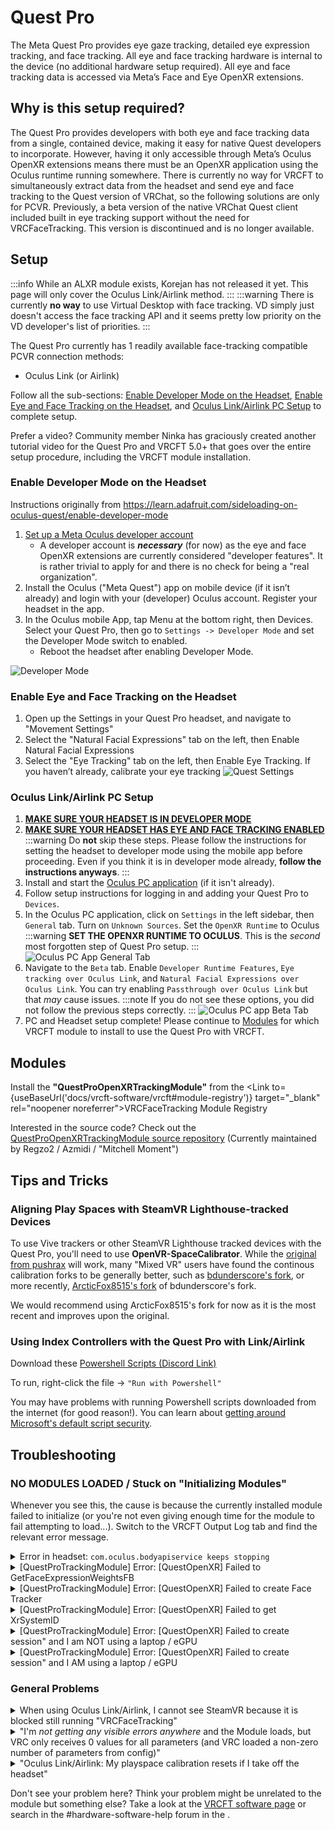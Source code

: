 
# Quest Pro

The Meta Quest Pro provides eye gaze tracking, detailed eye expression tracking, and face tracking.
All eye and face tracking hardware is internal to the device (no additional hardware setup required).
All eye and face tracking data is accessed via Meta’s Face and Eye OpenXR extensions.

## Why is this setup required?

The Quest Pro provides developers with both eye and face tracking data from a single, contained device, making it easy for native Quest developers to incorporate.
However, having it only accessible through Meta’s Oculus OpenXR extensions means there must be an OpenXR application using the Oculus runtime running somewhere.
There is currently no way for VRCFT to simultaneously extract data from the headset and send eye and face tracking to the Quest version of VRChat, so the following solutions are only for PCVR.
Previously, a beta version of the native VRChat Quest client included built in eye tracking support without the need for VRCFaceTracking. This version is discontinued and is no longer available.

## Setup

:::info
While an ALXR module exists, Korejan has not released it yet. This page will only cover the Oculus Link/Airlink method.
:::
:::warning
There is currently **no way** to use Virtual Desktop with face tracking. VD simply just doesn't access the face tracking API and it seems pretty low priority on the VD developer's list of priorities.
:::

The Quest Pro currently has 1 readily available face-tracking compatible PCVR connection methods:

- Oculus Link (or Airlink)

Follow all the sub-sections: [Enable Developer Mode on the Headset](#enable-developer-mode-on-the-headset), [Enable Eye and Face Tracking on the Headset](#enable-eye-and-face-tracking-on-the-headset), and [Oculus Link/Airlink PC Setup](#oculus-linkairlink-pc-setup) to complete setup.

Prefer a video? Community member Ninka has graciously created another tutorial video for the Quest Pro and VRCFT 5.0+ that goes over the entire setup procedure,
including the VRCFT module installation.

<div class="row" style={{display: 'flex',  justifyContent:'center', alignItems:'center'}}>
    <ReactPlayer controls url='https://www.youtube.com/watch?v=Keh__Lw7dEk'/>
</div>

<!-- The user is free to choose whatever method they prefer more. ALXR is an open-source project and thus has many for features and customizability in the PCVR connection as compared to Airlink, but also has more bugs or quirks.
Oculus Link/Airlink is Meta’s own PCVR streaming solution, and is generally more straight-forward to set up and network stable, but also is limited in customization.

In both cases the user is expected to have the VR PC and the Quest Pro on the same network, with the PC ideally connected to the network via ethernet cable. 
You can learn more about improving your Quest PCVR streaming experience with the many guides available online.  -->

### Enable Developer Mode on the Headset

Instructions originally from https://learn.adafruit.com/sideloading-on-oculus-quest/enable-developer-mode

1. [Set up a Meta Oculus developer account](https://developer.oculus.com/sign-up/)
    * A developer account is ***necessary*** (for now) as the eye and face OpenXR extensions are currently considered "developer features".
   It is rather trivial to apply for and there is no check for being a "real organization".
2. Install the Oculus ("Meta Quest") app on mobile device (if it isn’t already) and login with your (developer) Oculus account. Register your headset in the app.
3. In the Oculus mobile App, tap Menu at the bottom right, then Devices. Select your Quest Pro, then go to `Settings -> Developer Mode` and set the Developer Mode switch to enabled.
    * Reboot the headset after enabling Developer Mode.

![Developer Mode](img/quest/dev-mode.png)

### Enable Eye and Face Tracking on the Headset

1. Open up the Settings in your Quest Pro headset, and navigate to "Movement Settings"
2. Select the "Natural Facial Expressions" tab on the left, then Enable Natural Facial Expressions
3. Select the "Eye Tracking" tab on the left, then Enable Eye Tracking. If you haven’t already, calibrate your eye tracking
![Quest Settings](img/quest/quest_pro_settings_eye_tracking.jpeg)

### Oculus Link/Airlink PC Setup

1. [**MAKE SURE YOUR HEADSET IS IN DEVELOPER MODE**](#enabling-developer-mode-on-the-headset)
2. [**MAKE SURE YOUR HEADSET HAS EYE AND FACE TRACKING ENABLED**](#enabling-eye-and-face-tracking-on-the-headset)
:::warning
Do **not** skip these steps. Please follow the instructions for setting the headset to developer mode using the mobile app before proceeding. 
Even if you think it is in developer mode already, **follow the instructions anyways**.
:::
3. Install and start the [Oculus PC application](https://www.oculus.com/download_app/?id=1582076955407037) (if it isn't already).
4. Follow setup instructions for logging in and adding your Quest Pro to `Devices`.
5. In the Oculus PC application, click on `Settings` in the left sidebar, then `General` tab. Turn on `Unknown Sources`. Set the `OpenXR Runtime` to Oculus
:::warning
**SET THE OPENXR RUNTIME TO OCULUS**. This is the *second* most forgotten step of Quest Pro setup.
:::
![Oculus PC App General Tab](img/quest/oculus_pc_app_general.png)
6. Navigate to the `Beta` tab. Enable `Developer Runtime Features`, `Eye tracking over Oculus Link`, and `Natural Facial Expressions over Oculus Link`.
You can try enabling `Passthrough over Oculus Link` but that *may* cause issues. 
:::note
If you do not see these options, you did not follow the previous steps correctly.
:::
   ![Oculus PC app Beta Tab](img/quest/oculus_pc_app_beta.png)
7. PC and Headset setup complete! Please continue to [Modules](#modules) for which VRCFT module to install to use the Quest Pro with VRCFT.

<!-- ### ALVR/ALXR Setup

1. Install SideQuest (Advanced Installer) on your computer. https://sidequestvr.com/setup-howto
   - The SideQuest application will have a built-in tutorial for the following steps.
2. [**Set your headset to developer mode using the Oculus mobile app**](#enabling-developer-mode-on-the-headset) and..
3. [Enable Headset Eye and Face Tracking](#enabling-eye-and-face-tracking-on-the-headset)
:::warning
Do **not** skip these steps. Please follow the instructions for setting the headset to developer mode using the mobile app before proceeding. 
Even if you think it is in developer mode already, **follow the instructions anyways**. 
:::
4. Connect your Quest Pro headset to your computer with a *data-transfer* USB cable.
Once connected you will be prompted to "Allow USB debugging" and "Allow File Access". Make sure to allow both.
(You should also check the *Always allow from this computer* box to prevent the message from popping up again later)
Your headset should now be ready to be used with SideQuest.
5. Download the [latest ALXR **Quest** Client (`alxr-client-quest.apk`)](https://github.com/korejan/ALXR-experimental/releases/)
6. Use SideQuest to install `alxr-client-quest.apk` to your Quest Pro. Click the *"Install APK file from folder"* button, then select the downloaded `alxr-client-quest.apk` in the file prompt.
![How to install APKs in SideQuest](img/quest/hacks_sidequest-install-other-crop2.png)
7. Download [ALVR Server v18.2.3 (`alvr_server_windows.zip`)](https://github.com/alvr-org/ALVR/releases/tag/v18.2.3)
   - Optionally, you can try [this custom build of alvr_server v18 from korejan](https://drive.google.com/file/d/1aA1j4H97mSKebjS_puCd4-FUKnxZMBfC/view?usp=share_link) that includes the encoding changes found in alvr v19
    :::note
    Newer versions of ALVR server are incompatible with ALXR client, so only use the linked options here (for now!)
    :::
8. Unzip ``alvr_server_windows.zip`` somewhere convenient, then launch ``ALVR Launcher.exe``. Follow the initial setup procedure in the launched ALVR Server app.
9. Once the ALVR Server is up and running, launch the ``alxr_client`` app that you installed earlier on your Quest Pro.
In your Apps Library, you will need to set the category of shown apps to "Unknown Sources" to see the installed ``alxr_client``.
![Unknown Sources](img/quest/quest_pro_unknown_sources.png)
10. With ALXR client running on the headset, go back to the ALVR Server PC application and make sure you're on the "Connections" tab.
There should now be a Meta Quest Pro in the "New Clients" list, with a "Trust" button on the right side of its entry.
Click "Trust" to allow the ALVR server app to make the connection to the ALXR client app on the Quest Pro.
Back in the headset, SteamVR should now be streamed from the PC to the headset.
![After Trusting the Quest Pro in ALVR](img/quest/alvr_connection.png) 

#### If you are planning on using a USB cable instead of Wi-Fi streaming for the ALXR/ALVR connection

1. Follow the [Official ALVR Community Instructions](https://github.com/alvr-org/ALVR/wiki/Using-ALVR-through-a-USB-connection) for setting up the USB connection.
2. Change the text in the `questProIP` file to `127.0.0.1` -->

## Modules

<!-- There are two different VRCFT modules that can be used for the Quest Pro. 
If you are using the ALXR program for streaming PCVR to the headset, you *must* use Korejan's ALXR module.
Otherwise if using Oculus Link/Airlink for PCVR streaming, either module will work. -->

<!-- We'll bring the neat pagecards back once module pages become a thing -->

Install the **"QuestProOpenXRTrackingModule"** from the <Link to={useBaseUrl('docs/vrcft-software/vrcft#module-registry')}  target="_blank" rel="noopener noreferrer">VRCFaceTracking Module Registry</Link>

Interested in the source code? Check out the [QuestProOpenXRTrackingModule source repository](https://github.com/regzo2/VRCFaceTracking-QuestProOpenXR)
(Currently maintained by Regzo2 / Azmidi / "Mitchell Moment")

<!-- <div class="row" style={{display: 'flex',  justifyContent:'center', alignItems:'center'}}>
    <PageCard name="TofuLemon's OpenXR Module" url="../intro" description="Creates a psuedo-headless OpenXR application to pull data from Facebook's Eye/Face OpenXR extensions"/>
</div> -->

<!-- <PageCard name="Korejan's ALXR Module" url="../intro" description="Creates a psuedo-headless ALXR (OpenXR) instance to pull data from OpenXR extensions"/> -->

<!-- Follow the module installation instructions in the respective module pages, and learn about the avalible PCVR streaming methods by continuing down to [Setup](#setup)! -->

## Tips and Tricks

### Aligning Play Spaces with SteamVR Lighthouse-tracked Devices

To use Vive trackers or other SteamVR Lighthouse tracked devices with the Quest Pro, you'll need to use **OpenVR-SpaceCalibrator**.
While the [original from pushrax](https://github.com/pushrax/OpenVR-SpaceCalibrator) will work, many "Mixed VR" users have found the continous calibration forks
to be generally better, such as [bdunderscore's fork](https://github.com/bdunderscore/OpenVR-SpaceCalibrator/tree/continuous-cal), or more recently,
[ArcticFox8515's fork](https://github.com/ArcticFox8515/OpenVR-SpaceCalibrator) of bdunderscore's fork.

We would recommend using ArcticFox8515's fork for now as it is the most recent and improves upon the original. 

### Using Index Controllers with the Quest Pro with Link/Airlink

Download these [Powershell Scripts (Discord Link)](https://discord.com/channels/849300336128032789/1033745772979699775/1056009844701806643)

To run, right-click the file -> `"Run with Powershell"`

You may have problems with running Powershell scripts downloaded from the internet (for good reason!). You can learn about [getting around Microsoft's default script security](https://adamtheautomator.com/run-powershell-script/).

<!-- ### Using Index Controllers with the Quest Pro with ALVR/ALXR

The customizability of ALVR allows a few options in this regard. All following mentioned settings can be found in the "Headset" tab of the ALVR settings.

- Option 1: Completely disable the Quest Pro controllers using the checkbox next to "Controllers"
- Option 2: Set the Controller emulation to "HTC Vive Tracker". This allows real controllers such as the Index Controllers to take precedence in SteamVR, and allow
  for using the Quest Pro controllers for manual playspace calibration. -->

## Troubleshooting

### NO MODULES LOADED / Stuck on "Initializing Modules"

Whenever you see this, the cause is because the currently installed module failed to initialize (or you're not even giving enough time for the module to fail attempting to load...).
Switch to the VRCFT Output Log tab and find the relevant error message.

<details>
  <summary>Error in headset: <code>com.oculus.bodyapiservice keeps stopping</code></summary>
  <TroubleShootTable
  cause="You do not have developer mode enabled on both the PC Oculus program and for the headset from the Oculus phone app.">

  <i>Carefully</i> re-run through <Link to="#setup">the setup</Link>, paying careful attention to all the steps.
  <br/>
  Double-check that "Developer Runtime Features" is enabled in the Oculus PC program and that <b>Developer Mode is switched on for the Quest Pro in the Oculus phone app</b>.
  If you can't find these options, your Oculus/Meta account is not a Meta Quest Developer account, or may need to be re-verified as a Developer account.
  Log in to or sign up at the <Link to="https://developer.oculus.com/">Meta Quest Developer Center</Link> to verify/resolve developer account status.

  </TroubleShootTable>
</details>

<details>
  <summary>[QuestProTrackingModule] Error: [QuestOpenXR] Failed to GetFaceExpressionWeightsFB</summary>
  <TroubleShootTable
  cause="There is some permission in the setup that was not set correctly.">

  <i>Carefully</i> re-run through <Link to="#setup">the setup</Link>, paying careful attention to all the steps.
  <br/>
  Double-check that "Developer Runtime Features" is enabled in the Oculus PC program and that <b>Developer Mode is switched on for the Quest Pro in the Oculus phone app</b>.
  If you can't find these options, your Oculus/Meta account is not a Meta Quest Developer account, or may need to be re-verified as a Developer account.
  Log in to or sign up at the <Link to="https://developer.oculus.com/">Meta Quest Developer Center</Link> to verify/resolve developer account status.

  </TroubleShootTable>
</details>

<details>
  <summary>[QuestProTrackingModule] Error: [QuestOpenXR] Failed to create Face Tracker</summary>
  <TroubleShootTable
  cause="There is some permission in the setup that was not set correctly or Quest Pro headset is not connected.">
  
  <i>Carefully</i> re-run through <Link to="#setup">the setup</Link>, paying careful attention to all the steps.
  <br/>
  Double-check that "Developer Runtime Features" is enabled in the Oculus PC program and that <b>Developer Mode is switched on for the Quest Pro in the Oculus phone app</b>.
  If you can't find these options, your Oculus/Meta account is not a Meta Quest Developer account, or may need to be re-verified as a Developer account.
  Log in to or sign up at the <Link to="https://developer.oculus.com/">Meta Quest Developer Center</Link> to verify/resolve developer account status.
  <br/><br/>
  Also make sure that your Quest Pro is actively connected via Link/Airlink before starting VRCFT!

  </TroubleShootTable>
</details>

<details>
  <summary>[QuestProTrackingModule] Error: [QuestOpenXR] Failed to get XrSystemID</summary>
  <TroubleShootTable
  cause="There is some permission in the setup that was not set correctly or Quest Pro headset is not connected.">
  
  <i>Carefully</i> re-run through <Link to="#setup">the setup</Link>, paying careful attention to all the steps.
  Doubly make sure that you have Oculus set as your OpenXR runtime in the Oculus Desktop app settings.
  <br/><br/>
  Also make sure that your Quest Pro is actively connected via Link/Airlink before starting VRCFT!
  </TroubleShootTable>
</details>

<details>
  <summary>[QuestProTrackingModule] Error: [QuestOpenXR] Failed to create session" and I am NOT using a laptop / eGPU</summary>
  <TroubleShootTable
  cause="There is something preventing an OpenXR session from being created for the Quest Pro">
  
  <i>Carefully</i> re-run through <Link to="#setup">the setup</Link>, paying careful attention to all the steps.
  Doubly make sure that you have Oculus set as your OpenXR runtime in the Oculus Desktop app settings.
  <br/><br/>
  Also make sure that your Quest Pro is actively connected via Link/Airlink before starting VRCFT!
  </TroubleShootTable>
</details>

<details>
  <summary>[QuestProTrackingModule] Error: [QuestOpenXR] Failed to create session" and I AM using a laptop / eGPU</summary>
  <TroubleShootTable
  cause="There is something preventing an OpenXR session from being created for the Quest Pro, possibly related to Oculus trying to default init on laptop's iGPU">
  
  Make sure that you have Oculus set as your OpenXR runtime in the Oculus Desktop app settings.
  Also make sure that your Quest Pro is actively connected via Link/Airlink before starting VRCFT.

  Try to turn off using integrated GPU through your laptop's BIOS or control center program.

  Alternatively, use Windows Settings to force VRCFaceTracking to "High Performance" / use discrete GPU.

<div style={{
    width: '90%',
    height: 'auto',
    margin: 'auto',
    display: 'block'
}}>
    <img src={require("./img/quest/windows_set_custom_graphics_settings.png").default} alt="Set Windows Custom Graphics Settings" />
</div>

  </TroubleShootTable>
</details>

### General Problems

<details>
  <summary>When using Oculus Link/Airlink, I cannot see SteamVR because it is blocked still running "VRCFaceTracking"</summary>
  <TroubleShootTable
  cause="The nature of the way VRCFaceTracking must pull data from the Oculus OpenXR runtime is inherently hacky, effectively running 2 VR programs at once.">
    If you started SteamVR first, you can simply switch back to SteamVR in the Oculus Dash.
    You can also try switching up the program startup sequence, starting VRCFaceTracking then SteamVR through the desktop Steam app (not through the Oculus Dash in the headset).
    Yet another solution is to use <Link to="https://github.com/LibreQuest/OculusKiller">OculusKiller</Link> to avoid dealing with the Oculus Dash entirely.
  </TroubleShootTable>
</details>

<details>
  <summary>"I'm <i>not getting any visible errors anywhere</i> and the Module loads, but VRC only receives 0 values for all parameters (and VRC loaded a non-zero number of parameters from config)"</summary>
  <TroubleShootTable
  cause="Meta Moment">
  Try toggling the eye and face tracking enables in the headset settings, and restarting your headset completely.
  </TroubleShootTable>
</details>

<details>
  <summary>"Oculus Link/Airlink: My playspace calibration resets if I take off the headset"</summary>
  <TroubleShootTable
  cause="When the Quest headset enters sleep mode after detecting you have taken off the headset, it loses it's original reference space to which the SteamVR space was calibrated to.">
  Download the <Link to="https://developer.oculus.com/documentation/unity/ts-odh/">Meta Quest Developer Hub</Link> and follow the instructions for <i>Connect Headset to MQDH</i> and <i>Disable proximity sensor and guardian</i>.
  This will prevent the headset from entering sleep, but does mean your headset stays fully active even if you take it off.
  </TroubleShootTable>
</details>

Don't see your problem here? Think your problem might be unrelated to the module but something else? Take a look at the [VRCFT software page](../vrcft-software/vrcft.mdx) or search in the <TextColor color="#5763ee">#hardware-software-help</TextColor> forum in the <CustomLink to="discord"/>.

<!-- - **ALXR/ALVR methods: "[ERROR] No connection could be made because the target machine actively refused it"**
  - Cause: The ALXR VRCFT server is not running.
  - Solution: Usually the problem is related to [missing a step](#oculus-linkairlink-setup)
     and the ALXR log may make it clear as to what step exactly was forgotten. -->
